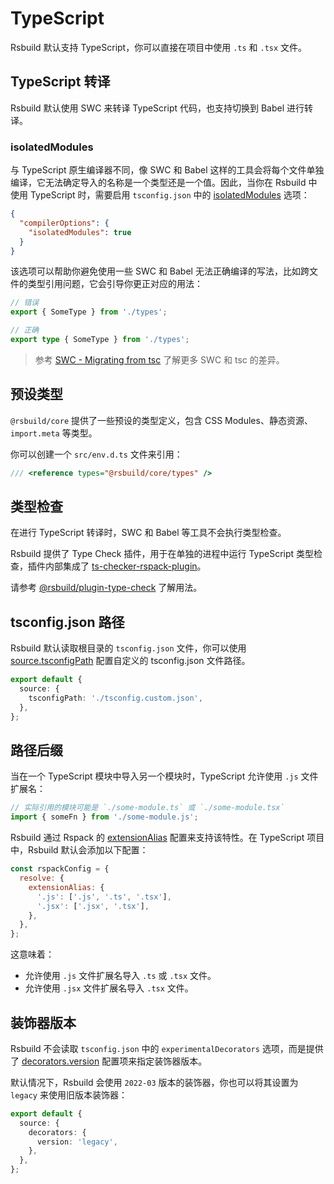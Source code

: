 # TypeScript

Rsbuild 默认支持 TypeScript，你可以直接在项目中使用 `.ts` 和 `.tsx` 文件。

## TypeScript 转译

Rsbuild 默认使用 SWC 来转译 TypeScript 代码，也支持切换到 Babel 进行转译。

### isolatedModules

与 TypeScript 原生编译器不同，像 SWC 和 Babel 这样的工具会将每个文件单独编译，它无法确定导入的名称是一个类型还是一个值。因此，当你在 Rsbuild 中使用 TypeScript 时，需要启用 `tsconfig.json` 中的 [isolatedModules](https://typescriptlang.org/tsconfig/#isolatedModules) 选项：

```json title="tsconfig.json"
{
  "compilerOptions": {
    "isolatedModules": true
  }
}
```

该选项可以帮助你避免使用一些 SWC 和 Babel 无法正确编译的写法，比如跨文件的类型引用问题，它会引导你更正对应的用法：

```ts
// 错误
export { SomeType } from './types';

// 正确
export type { SomeType } from './types';
```

> 参考 [SWC - Migrating from tsc](https://swc.rs/docs/migrating-from-tsc) 了解更多 SWC 和 tsc 的差异。

## 预设类型

`@rsbuild/core` 提供了一些预设的类型定义，包含 CSS Modules、静态资源、`import.meta` 等类型。

你可以创建一个 `src/env.d.ts` 文件来引用：

```ts title="src/env.d.ts"
/// <reference types="@rsbuild/core/types" />
```

## 类型检查

在进行 TypeScript 转译时，SWC 和 Babel 等工具不会执行类型检查。

Rsbuild 提供了 Type Check 插件，用于在单独的进程中运行 TypeScript 类型检查，插件内部集成了 [ts-checker-rspack-plugin](https://github.com/rspack-contrib/ts-checker-rspack-plugin)。

请参考 [@rsbuild/plugin-type-check](https://github.com/rspack-contrib/rsbuild-plugin-type-check) 了解用法。

## tsconfig.json 路径

Rsbuild 默认读取根目录的 `tsconfig.json` 文件，你可以使用 [source.tsconfigPath](/config/source/tsconfig-path) 配置自定义的 tsconfig.json 文件路径。

```ts
export default {
  source: {
    tsconfigPath: './tsconfig.custom.json',
  },
};
```

## 路径后缀

当在一个 TypeScript 模块中导入另一个模块时，TypeScript 允许使用 `.js` 文件扩展名：

```ts title="src/index.ts"
// 实际引用的模块可能是 `./some-module.ts` 或 `./some-module.tsx`
import { someFn } from './some-module.js';
```

Rsbuild 通过 Rspack 的 [extensionAlias](https://rspack.rs/zh/config/resolve#resolveextensionalias) 配置来支持该特性。在 TypeScript 项目中，Rsbuild 默认会添加以下配置：

```js
const rspackConfig = {
  resolve: {
    extensionAlias: {
      '.js': ['.js', '.ts', '.tsx'],
      '.jsx': ['.jsx', '.tsx'],
    },
  },
};
```

这意味着：

- 允许使用 `.js` 文件扩展名导入 `.ts` 或 `.tsx` 文件。
- 允许使用 `.jsx` 文件扩展名导入 `.tsx` 文件。

## 装饰器版本

Rsbuild 不会读取 `tsconfig.json` 中的 `experimentalDecorators` 选项，而是提供了 [decorators.version](/config/source/decorators#decoratorsversion) 配置项来指定装饰器版本。

默认情况下，Rsbuild 会使用 `2022-03` 版本的装饰器，你也可以将其设置为 `legacy` 来使用旧版本装饰器：

```ts title="rsbuild.config.ts"
export default {
  source: {
    decorators: {
      version: 'legacy',
    },
  },
};
```
